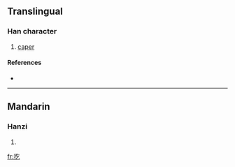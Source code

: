 ==Translingual==

===Han character===
{{Han char|rn=64|rad=手|as=03|sn=6|four=5801<sub>7</sub>|canj=手人弓 (QON)}}

# [[caper]]

====References====
* {{Han ref|kx=0418.060|dkj=11806|dj=0765.010|hdz=31831.030|uh=6262|ud=25186|bh=C9E8|bd=51688}}

----

==Mandarin==

===Hanzi===
{{cmn-hanzi|pin=[[gē]] ([[ge1]]), [[gǔ]] ([[gu3]]), [[xì]] ([[xi4]])|wg=ko<sup>1</sup>, ku<sup>3</sup>, hsi<sup>4</sup>}}

# {{defn|Mandarin}}

[[fr:扢]]